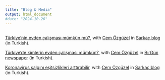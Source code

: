 ```yaml
---
title: "Blog & Media"
output: html_document
#date: "2024-10-20"
---
```



  


## 

[Türkiye’nin evden çalışması mümkün mü?](https://sarkac.org/2020/04/turkiyenin-evden-calismasi-mumkun-mu/), with [Cem Özgüzel](https://sites.google.com/view/cemozguzel/home) in [Sarkaç blog](https://sarkac.org/) (in Turkish).

[Türkiye’de kimlerin evden çalışması mümkün?](https://www.birgun.net/haber/turkiye-de-kimlerin-evden-calismasi-mumkun-296722), with [Cem Özgüzel](https://sites.google.com/view/cemozguzel/home) in [BirGün newspaper](https://www.birgun.net/) (in Turkish).


[Koronavirus salgını eşitsizlikleri arttırabilir](https://sarkac.org/2020/04/koronavirus-salgini-esitsizlikleri-arttirabilir/), with [Cem Özgüzel](https://sites.google.com/view/cemozguzel/home) in [Sarkaç blog](https://sarkac.org/) (in Turkish).




